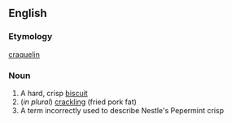 ==English==

===Etymology===
{{F.}} [[craquelin]]

===Noun===
{{en-noun}}

# A hard, crisp [[biscuit]]
#(''in plural'') [[crackling]] (fried pork fat)
# A term incorrectly used to describe Nestle's Pepermint crisp